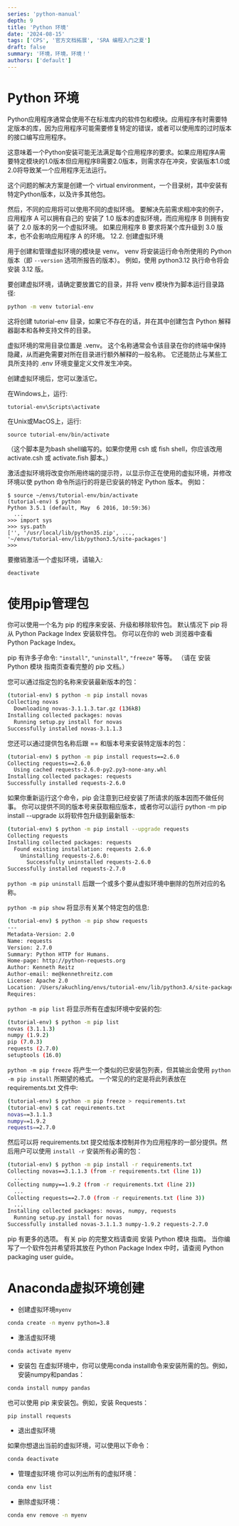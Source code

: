 ```yaml
---
series: 'python-manual'
depth: 9
title: 'Python 环境'
date: '2024-08-15'
tags: ['CPS', '官方文档拓展', 'SRA 编程入门之夏']
draft: false
summary: '环境，环境，环境！'
authors: ['default']
---
```


# Python 环境

Python应用程序通常会使用不在标准库内的软件包和模块。应用程序有时需要特定版本的库，因为应用程序可能需要修复特定的错误，或者可以使用库的过时版本的接口编写应用程序。

这意味着一个Python安装可能无法满足每个应用程序的要求。如果应用程序A需要特定模块的1.0版本但应用程序B需要2.0版本，则需求存在冲突，安装版本1.0或2.0将导致某一个应用程序无法运行。

这个问题的解决方案是创建一个 virtual environment，一个目录树，其中安装有特定Python版本，以及许多其他包。

然后，不同的应用将可以使用不同的虚拟环境。 要解决先前需求相冲突的例子，应用程序 A 可以拥有自己的 安装了 1.0 版本的虚拟环境，而应用程序 B 则拥有安装了 2.0 版本的另一个虚拟环境。 如果应用程序 B 要求将某个库升级到 3.0 版本，也不会影响应用程序 A 的环境。
12.2. 创建虚拟环境

用于创建和管理虚拟环境的模块是 venv。 venv 将安装运行命令所使用的 Python 版本（即 `--version` 选项所报告的版本）。 例如，使用 python3.12 执行命令将会安装 3.12 版。

要创建虚拟环境，请确定要放置它的目录，并将 venv 模块作为脚本运行目录路径:

```bash
python -m venv tutorial-env
```

这将创建 tutorial-env 目录，如果它不存在的话，并在其中创建包含 Python 解释器副本和各种支持文件的目录。

虚拟环境的常用目录位置是 .venv。 这个名称通常会令该目录在你的终端中保持隐藏，从而避免需要对所在目录进行额外解释的一般名称。 它还能防止与某些工具所支持的 .env 环境变量定义文件发生冲突。

创建虚拟环境后，您可以激活它。

在Windows上，运行:

```
tutorial-env\Scripts\activate
```

在Unix或MacOS上，运行:

```
source tutorial-env/bin/activate
```

（这个脚本是为bash shell编写的。如果你使用 csh 或 fish shell，你应该改用 activate.csh 或 activate.fish 脚本。）

激活虚拟环境将改变你所用终端的提示符，以显示你正在使用的虚拟环境，并修改环境以使 python 命令所运行的将是已安装的特定 Python 版本。 例如：

```
$ source ~/envs/tutorial-env/bin/activate
(tutorial-env) $ python
Python 3.5.1 (default, May  6 2016, 10:59:36)
  ...
>>> import sys
>>> sys.path
['', '/usr/local/lib/python35.zip', ...,
'~/envs/tutorial-env/lib/python3.5/site-packages']
>>>
```

要撤销激活一个虚拟环境，请输入:

```python
deactivate
```

<Divider />

# 使用pip管理包

你可以使用一个名为 pip 的程序来安装、升级和移除软件包。 默认情况下 pip 将从 Python Package Index 安装软件包。 你可以在你的 web 浏览器中查看 Python Package Index。

pip 有许多子命令: `"install"`, `"uninstall"`, `"freeze"` 等等。 （请在 安装 Python 模块 指南页查看完整的 pip 文档。）

您可以通过指定包的名称来安装最新版本的包：

```bash
(tutorial-env) $ python -m pip install novas
Collecting novas
  Downloading novas-3.1.1.3.tar.gz (136kB)
Installing collected packages: novas
  Running setup.py install for novas
Successfully installed novas-3.1.1.3
```

您还可以通过提供包名称后跟 == 和版本号来安装特定版本的包：

```bash
(tutorial-env) $ python -m pip install requests==2.6.0
Collecting requests==2.6.0
  Using cached requests-2.6.0-py2.py3-none-any.whl
Installing collected packages: requests
Successfully installed requests-2.6.0
```

如果你重新运行这个命令，pip 会注意到已经安装了所请求的版本因而不做任何事。 你可以提供不同的版本号来获取相应版本，或者你可以运行 python -m pip install --upgrade 以将软件包升级到最新版本:

```bash
(tutorial-env) $ python -m pip install --upgrade requests
Collecting requests
Installing collected packages: requests
  Found existing installation: requests 2.6.0
    Uninstalling requests-2.6.0:
      Successfully uninstalled requests-2.6.0
Successfully installed requests-2.7.0
```

`python -m pip uninstall` 后跟一个或多个要从虚拟环境中删除的包所对应的名称。

`python -m pip show` 将显示有关某个特定包的信息:

```bash
(tutorial-env) $ python -m pip show requests
---
Metadata-Version: 2.0
Name: requests
Version: 2.7.0
Summary: Python HTTP for Humans.
Home-page: http://python-requests.org
Author: Kenneth Reitz
Author-email: me@kennethreitz.com
License: Apache 2.0
Location: /Users/akuchling/envs/tutorial-env/lib/python3.4/site-packages
Requires:
```

`python -m pip list` 将显示所有在虚拟环境中安装的包:

```bash
(tutorial-env) $ python -m pip list
novas (3.1.1.3)
numpy (1.9.2)
pip (7.0.3)
requests (2.7.0)
setuptools (16.0)
```

`python -m pip freeze` 将产生一个类似的已安装包列表，但其输出会使用 `python -m pip install` 所期望的格式。 一个常见的约定是将此列表放在 requirements.txt 文件中:

```bash
(tutorial-env) $ python -m pip freeze > requirements.txt
(tutorial-env) $ cat requirements.txt
novas==3.1.1.3
numpy==1.9.2
requests==2.7.0
```

然后可以将 requirements.txt 提交给版本控制并作为应用程序的一部分提供。然后用户可以使用 `install -r` 安装所有必需的包：

```bash
(tutorial-env) $ python -m pip install -r requirements.txt
Collecting novas==3.1.1.3 (from -r requirements.txt (line 1))
  ...
Collecting numpy==1.9.2 (from -r requirements.txt (line 2))
  ...
Collecting requests==2.7.0 (from -r requirements.txt (line 3))
  ...
Installing collected packages: novas, numpy, requests
  Running setup.py install for novas
Successfully installed novas-3.1.1.3 numpy-1.9.2 requests-2.7.0
```

pip 有更多的选项。 有关 pip 的完整文档请查阅 安装 Python 模块 指南。 当你编写了一个软件包并希望将其放在 Python Package Index 中时，请查阅 Python packaging user guide。

<Divider />

# Anaconda虚拟环境创建

- 创建虚拟环境`myenv`

```bash
conda create -n myenv python=3.8
```

- 激活虚拟环境

```bash
conda activate myenv
```

- 安装包
  在虚拟环境中，你可以使用conda install命令来安装所需的包。例如，安装numpy和pandas：

```bash
conda install numpy pandas
```

也可以使用 pip 来安装包。例如，安装 Requests：

```bash
pip install requests
```

- 退出虚拟环境

如果你想退出当前的虚拟环境，可以使用以下命令：

```bash
conda deactivate
```

- 管理虚拟环境
  你可以列出所有的虚拟环境：

```bash
conda env list
```

- 删除虚拟环境：

```bash
conda env remove -n myenv
```

